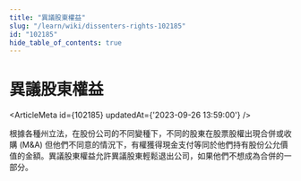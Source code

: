 ```yaml
---
title: "異議股東權益"
slug: "/learn/wiki/dissenters-rights-102185"
id: "102185"
hide_table_of_contents: true
---
```



# 異議股東權益

<ArticleMeta id={102185} updatedAt={'2023-09-26 13:59:00'} />
<div className='border-solid border-b border-t-0 my-4 border-[var(--ifm-color-gray-300)]' />

根據各種州立法，在股份公司的不同變種下，不同的股東在股票股權出現合併或收購 (M&A) 但他們不同意的情況下，有權獲得現金支付等同於他們持有股份公允價值的金額。異議股東權益允許異議股東輕鬆退出公司，如果他們不想成為合併的一部分。
